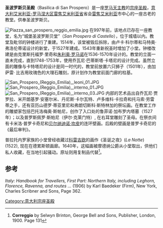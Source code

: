 '''圣波罗斯贝圣殿'''（Basilica di San Prospero）是一座[[罗马天主教|罗马天主教]]的[[宗座圣殿|宗座圣殿]]，[[意大利|意大利]][[艾米利亚-罗马涅大区|艾米利亚-罗马涅大区]][[雷焦艾米利亚省|雷焦艾米利亚省]]省会[[雷焦艾米利亚|雷焦艾米利亚]]市中心的一座古老的教堂。供奉圣波罗斯贝。 

[[Image:Piazza_san_prospero_reggio_emilia.jpg|thumb]]
在997年前，该地点已存在一座教堂，名为“城堡圣波罗斯贝堂”（''San Prospero di Castello''），位于城墙以内。教堂及毗邻的钟楼进行了重建。1514年，该堂被毁后拆除，由卢卡·科尔蒂和马特奥·弗洛伦蒂诺设计的新堂，于1527年建成。1543年重新祝圣时增加了小堂。钟楼改建是由克里斯托福罗·里奇和[[朱利奥·罗马诺|朱利奥·罗马诺]]在1536-1570年设计的。教堂的立面一直未完成，直到1748-1753年，使用乔瓦尼·巴蒂斯塔·卡塔尼的设计完成。虽然立面的雕像与卡特塔尼的设计是同一时代的，教堂前放置六只狮子（1501年），由加萨雷· 比吉用玫瑰色的大理石雕刻，原计划作为教堂前面门廊的柱基。

[[Image:San_Prospero_(Reggio_Emilia),_leoni_01.JPG|thumb]]
[[Image:San_Prospero_(Reggio_Emilia),_interno_01.JPG|thumb]]
[[Image:San_Prospero_(Reggio_Emilia),_interno_03.JPG|thumb]]
内部的艺术品出自乔瓦尼·贾罗拉、米开朗基罗·安塞尔米、丹尼斯·卡尔瓦特、卢多维科·卡拉奇和托马索·劳雷蒂之手，还有亚历山德罗·蒂亚里尼和弗朗切斯科·斯特林加的祭坛画。在教堂工作的雕塑家包括巴托洛梅奥·斯帕尼，创作了入口处的鲁菲诺·加布罗内塔墓（1527年）；以及普罗斯佩罗·斯帕尼（伊尔·克莱门特）, 在右耳堂雕刻了圣母。在祭衣间有卡米洛·普罗卡奇尼和[[贝尔纳迪诺·坎皮|贝尔纳迪诺·坎皮]]的连环壁画。后殿的壁画是普罗卡奇尼的《最后审判》。

普拉托内罗家族的小堂曾经收藏过[[科雷吉欧|科雷吉欧]]的画作《圣诞之夜》(''La Notte'') (1522), 现在在德累斯顿画廊。1640年，这幅画被摩德纳公爵从小堂取出，供他们私人收藏，在当地引起骚动。原址则用复制品代替<ref>'''Correggio''' by Selwyn Brinton, George Bell and Sons, Publisher, London, 1900. Page 131</ref>。

==参考==
''Italy: Handbook for Travellers, First Part: Northern Italy, including Leghorn, Florence, Ravenna, and routes ...'' (1906) by Karl Baedeker (Firm), New York, Charles Scribner and Sons, Page 362.
{{reflist}}

{{coord|44|41|49|N|10|37|57|E|source:itwiki|display=title}}
[[Category:意大利宗座圣殿|Category:意大利宗座圣殿]]